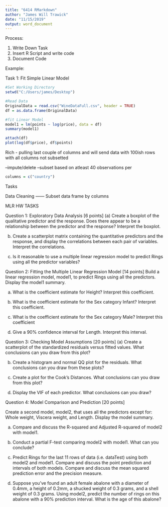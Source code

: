 ```yaml
---
title: "6414 RMarkdown"
author: "James Will Trawick"
date: "11/15/2019"
output: word_document
---
```


Process:

1) Write Down Task
2) Insert R Script and write code 
3) Document Code

Example:

Task 1:  Fit Simple Linear Model

```r


#Set Working Directory
setwd("C:/Users/james/Desktop")

#Read Data
OriginalData = read.csv("WineDataFull.csv", header = TRUE)
df = as.data.frame(OriginalData)

#fit Linear Model 
model1 = lm(points ~ log(price), data = df)
summary(model1)

attach(df)
plot(log(df$price), df$points)

```





Rich - pulling last couple of columns and will send data with 100ish rows with all columns not subsetted


--impute/delete
--subset based on atleast 40 observations per 


```r
columns = c("country")
```



Tasks

Data Cleaning ------ Subset data frame by columns


MLR HW TASKS

Question 1: Exploratory Data Analysis [6 points]
(a) Create a boxplot of the qualitative predictor and the response. Does there appear to be a relationship between the predictor and the response?  Interpret the boxplot.

(b) Create a scatterplot matrix containing the quantitative predictors and the response, and display the correlations between each pair of variables. Interpret the correlations.

(c) Is it reasonable to use a multiple linear regression model to predict  Rings using all the predictor variables?

 

Question 2: Fitting the Multiple Linear Regression Model [14 points]
Build a linear regression model, model1, to predict Rings using all the predictors. Display the model1 summary.

(a) What is the coefficient estimate for Height? Interpret this coefficient.

(b) What is the coefficient estimate for the Sex category Infant? Interpret this coefficient.

(c) What is the coefficient estimate for the Sex category Male? Interpret this coefficient

(d) Give a 90% confidence interval for Length. Interpret this interval.

 

Question 3: Checking Model Assumptions [20 points]
(a) Create a scatterplot of the standardized residuals versus fitted values. What conclusions can you draw from this plot?

(b) Create a histogram and normal QQ plot for the residuals. What conclusions can you draw from these plots?

(c) Create a plot for the Cook's Distances. What conclusions can you draw from this plot?

(d) Display the VIF of each predictor. What conclusions can you draw?

 

Question 4:  Model Comparison and Prediction [20 points]

Create a second model, model2, that uses all the predictors except for: Whole weight, Viscera weight, and Length. Display the model summary.

(a) Compare and discuss the R-squared and Adjusted R-squared of model2 with model1.

(b) Conduct a partial F-test comparing model2  with model1. What can you conclude?

(c) Predict Rings for the last 11 rows of data (i.e. dataTest) using both model2 and model1.  Compare and discuss the point prediction and intervals of both models.  Compare and discuss the mean squared prediction error and the precision measure. 

(d) Suppose you've found an adult female abalone with a diameter of 0.4mm, a height of 0.2mm, a shucked weight of 0.3 grams, and a shell weight of 0.3 grams. Using model2, predict the number of rings on this abalone with a 90% prediction interval. What is the age of this abalone?

